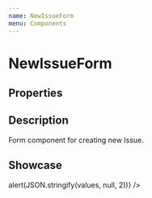 ```yaml
---
name: NewIssueForm
menu: Components
---
```



# NewIssueForm

## Properties

<Props of={NewIssueForm} />

## Description

Form component for creating new Issue.

## Showcase

<Playground>
  <NewIssueForm onSubmit={values => alert(JSON.stringify(values, null, 2))} />
</Playground>
